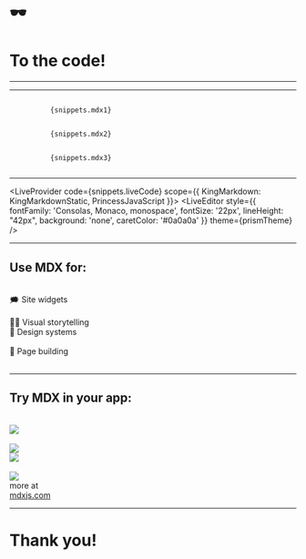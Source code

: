 

# 🕶️

# To the code!

---

<KingMarkdown codeSnippet={snippets.jsx1} />

---

<Appear>
  <Horizontal>
    <div>
      <KingMarkdown height="50vh" hoverable={false} />
    </div>
    <div>
      <Box>
        <Code>
          {snippets.mdx1}
        </Code>
      </Box>
    </div>
  </Horizontal>
  <Horizontal>
    <div>
      <KingMarkdown height="75vh" hoverable={false} />
    </div>
    <div>
      <Box>
        <Code>
          {snippets.mdx2}
        </Code>
      </Box>
    </div>
  </Horizontal>
  <Horizontal>
    <div>
      <KingMarkdown height="75vh" src="/images/king-markdown-2.png" hoverable={false} />
    </div>
    <div>
      <Box>
        <Code>
          {snippets.mdx3}
        </Code>
      </Box>
    </div>
  </Horizontal>
</Appear>

---

<LiveProvider code={snippets.liveCode}
    scope={{ KingMarkdown: KingMarkdownStatic, PrincessJavaScript }}>
  <Horizontal width="90vw">
    <LivePreview />
    <Box>
      <LiveEditor style={{ fontFamily: 'Consolas, Monaco, monospace', fontSize: '22px', lineHeight: "42px", background: 'none', caretColor: '#0a0a0a' }} theme={prismTheme} />
    </Box>
  </Horizontal>
</LiveProvider>

---

## Use MDX for:

<br/>

<Horizontal width="80vw">
  <div>
    🗯️ Site widgets
    <br/><br/>
    👨‍🎨 Visual storytelling
  </div>
  <div>
    💅 Design systems
    <br/><br/>
    🚜 Page building
  </div>
</Horizontal>

<br/>

---

## Try MDX in your app:

<br/>

<Horizontal width="90vw">
  <div>
    <img src="/images/gatsby-logo.png" style={{ width: "15vw" }} />
    <br/><br/>
    <img src="/images/parcel-logo.png" style={{ width: "20vw" }} />
  </div>
  <div>
    <img src="/images/nextjs-logo.png" style={{ width: "12vw" }} />
    <br/><br/>
    <img src="/images/webpack-logo.png" style={{ width: "18vw" }} />
    </div>
  <div>
    more at
    <br/>
    <a href="https://mdxjs.com/">mdxjs.com</a>
  </div>
</Horizontal>

---

# Thank you!

<Drawing />